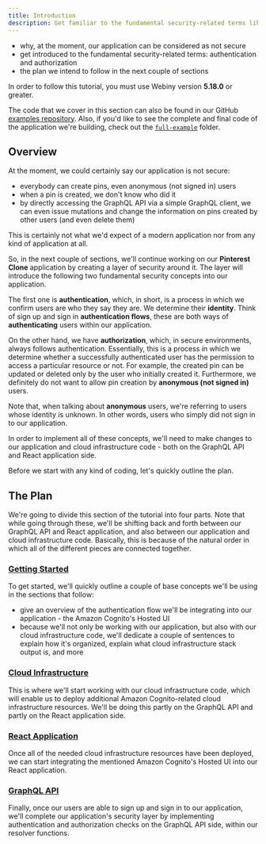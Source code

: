 ```yaml
---
title: Introduction
description: Get familiar to the fundamental security-related terms like authentication and authorization and how we'll implement these in our custom application.
---
```



<Alert type="success" title="WHAT YOU’LL LEARN">

- why, at the moment, our application can be considered as not secure
- get introduced to the fundamental security-related terms: authentication and authorization
- the plan we intend to follow in the next couple of sections

</Alert>

<Alert type="info" title="Can I use this?">

In order to follow this tutorial, you must use Webiny version **5.18.0** or greater.

</Alert>

<Alert type="info">

The code that we cover in this section can also be found in our GitHub [examples repository](https://github.com/webiny/webiny-examples/tree/master/create-custom-application/05-security/01-introduction). Also, if you'd like to see the complete and final code of the application we're building, check out the [`full-example`](https://github.com/webiny/webiny-examples/tree/master/create-custom-application/full-example) folder.

</Alert>

## Overview

At the moment, we could certainly say our application is not secure:

- everybody can create pins, even anonymous (not signed in) users
- when a pin is created, we don't know who did it
- by directly accessing the GraphQL API via a simple GraphQL client, we can even issue mutations and change the information on pins created by other users (and even delete them)

This is certainly not what we'd expect of a modern application nor from any kind of application at all.

So, in the next couple of sections, we'll continue working on our **Pinterest Clone** application by creating a layer of security around it. The layer will introduce the following two fundamental security concepts into our application.

The first one is **authentication**, which, in short, is a process in which we confirm users are who they say they are. We determine their **identity**. Think of sign up and sign in **authentication flows**, these are both ways of **authenticating** users within our application.

On the other hand, we have **authorization**, which, in secure environments, always follows authentication. Essentially, this is a process in which we determine whether a successfully authenticated user has the permission to access a particular resource or not. For example, the created pin can be updated or deleted only by the user who initially created it. Furthermore, we definitely do not want to allow pin creation by **anonymous (not signed in)** users.

<Alert type="info">

Note that, when talking about **anonymous** users, we're referring to users whose identity is unknown. In other words, users who simply did not sign in to our application.

</Alert>

In order to implement all of these concepts, we'll need to make changes to our application and cloud infrastructure code - both on the GraphQL API and React application side.

Before we start with any kind of coding, let's quickly outline the plan.

## The Plan

We're going to divide this section of the tutorial into four parts. Note that while going through these, we'll be shifting back and forth between our GraphQL API and React application, and also between our application and cloud infrastructure code. Basically, this is because of the natural order in which all of the different pieces are connected together.

### [Getting Started](../../custom-app-tutorial/security-overview/get-started)

To get started, we'll quickly outline a couple of base concepts we'll be using in the sections that follow:

- give an overview of the authentication flow we'll be integrating into our application - the Amazon Cognito's Hosted UI
- because we'll not only be working with our application, but also with our cloud infrastructure code, we'll dedicate a couple of sentences to explain how it's organized, explain what cloud infrastructure stack output is, and more

### [Cloud Infrastructure](../../custom-app-tutorial/adding-user-pools/adding-user-pool-and-user-pool-domain)

This is where we'll start working with our cloud infrastructure code, which will enable us to deploy additional Amazon Cognito-related cloud infrastructure resources. We'll be doing this partly on the GraphQL API and partly on the React application side.

### [React Application](../../custom-app-tutorial/securing-react-application/initial-setup)

Once all of the needed cloud infrastructure resources have been deployed, we can start integrating the mentioned Amazon Cognito's Hosted UI into our React application.

### [GraphQL API](../../custom-app-tutorial/securing-graphql-api/initial-setup)

Finally, once our users are able to sign up and sign in to our application, we'll complete our application's security layer by implementing authentication and authorization checks on the GraphQL API side, within our resolver functions.
